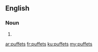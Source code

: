 ==English==

===Noun===
{{head|en}}

# {{plural of|puffet}}

[[ar:puffets]]
[[fr:puffets]]
[[ku:puffets]]
[[my:puffets]]